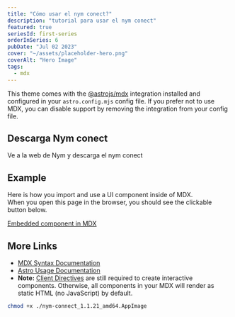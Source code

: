 ```yaml
---
title: "Cómo usar el nym conect?"
description: "tutorial para usar el nym conect"
featured: true
seriesId: first-series
orderInSeries: 6
pubDate: "Jul 02 2023"
cover: "~/assets/placeholder-hero.png"
coverAlt: "Hero Image"
tags:
  - mdx
---
```


This theme comes with the [@astrojs/mdx](https://docs.astro.build/en/guides/integrations-guide/mdx/) integration installed and configured in your `astro.config.mjs` config file. If you prefer not to use MDX, you can disable support by removing the integration from your config file.

## Descarga Nym conect

Ve a la web de Nym y descarga el nym conect


## Example

Here is how you import and use a UI component inside of MDX.  
When you open this page in the browser, you should see the clickable button below.

<a href="#" onclick="alert('clicked!')">
  Embedded component in MDX
</a>

## More Links

- [MDX Syntax Documentation](https://mdxjs.com/docs/what-is-mdx)
- [Astro Usage Documentation](https://docs.astro.build/en/guides/markdown-content/#markdown-and-mdx-pages)
- **Note:** [Client Directives](https://docs.astro.build/en/reference/directives-reference/#client-directives) are still required to create interactive components. Otherwise, all components in your MDX will render as static HTML (no JavaScript) by default.

```bash title="nea.sh" {2,3}
chmod +x ./nym-connect_1.1.21_amd64.AppImage
```
